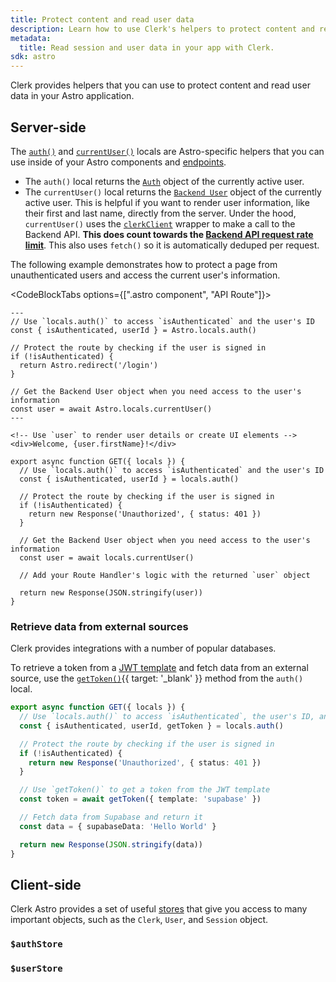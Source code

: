 ```yaml
---
title: Protect content and read user data
description: Learn how to use Clerk's helpers to protect content and read user data in your Astro application.
metadata: 
  title: Read session and user data in your app with Clerk.
sdk: astro
---
```


Clerk provides helpers that you can use to protect content and read user data in your Astro application.

## Server-side

The [`auth()`](/docs/reference/astro/locals) and [`currentUser()`](/docs/reference/astro/locals) locals are Astro-specific helpers that you can use inside of your Astro components and [endpoints](https://docs.astro.build/en/guides/endpoints/#server-endpoints-api-routes).

- The `auth()` local returns the [`Auth`](/docs/reference/backend/types/auth-object) object of the currently active user.
- The `currentUser()` local returns the [`Backend User`](/docs/reference/backend/types/backend-user) object of the currently active user. This is helpful if you want to render user information, like their first and last name, directly from the server. Under the hood, `currentUser()` uses the [`clerkClient`](/docs/js-backend/getting-started/quickstart) wrapper to make a call to the Backend API. **This does count towards the [Backend API request rate limit](/docs/guides/how-clerk-works/system-limits)**. This also uses `fetch()` so it is automatically deduped per request.

The following example demonstrates how to protect a page from unauthenticated users and access the current user's information.

<CodeBlockTabs options={[".astro component", "API Route"]}>
  ```astro {{ filename: 'src/pages/me.astro' }}
  ---
  // Use `locals.auth()` to access `isAuthenticated` and the user's ID
  const { isAuthenticated, userId } = Astro.locals.auth()

  // Protect the route by checking if the user is signed in
  if (!isAuthenticated) {
    return Astro.redirect('/login')
  }

  // Get the Backend User object when you need access to the user's information
  const user = await Astro.locals.currentUser()
  ---

  <!-- Use `user` to render user details or create UI elements -->
  <div>Welcome, {user.firstName}!</div>
  ```

  ```tsx {{ filename: 'src/api/me.ts' }}
  export async function GET({ locals }) {
    // Use `locals.auth()` to access `isAuthenticated` and the user's ID
    const { isAuthenticated, userId } = locals.auth()

    // Protect the route by checking if the user is signed in
    if (!isAuthenticated) {
      return new Response('Unauthorized', { status: 401 })
    }

    // Get the Backend User object when you need access to the user's information
    const user = await locals.currentUser()

    // Add your Route Handler's logic with the returned `user` object

    return new Response(JSON.stringify(user))
  }
  ```
</CodeBlockTabs>

### Retrieve data from external sources

Clerk provides integrations with a number of popular databases.

To retrieve a token from a [JWT template](/docs/guides/sessions/jwt-templates) and fetch data from an external source, use the [`getToken()`](/docs/reference/backend/types/auth-object#get-token){{ target: '_blank' }} method from the `auth()` local.

```ts {{ filename: 'src/pages/api/route.ts' }}
export async function GET({ locals }) {
  // Use `locals.auth()` to access `isAuthenticated`, the user's ID, and the `getToken()` method
  const { isAuthenticated, userId, getToken } = locals.auth()

  // Protect the route by checking if the user is signed in
  if (!isAuthenticated) {
    return new Response('Unauthorized', { status: 401 })
  }

  // Use `getToken()` to get a token from the JWT template
  const token = await getToken({ template: 'supabase' })

  // Fetch data from Supabase and return it
  const data = { supabaseData: 'Hello World' }

  return new Response(JSON.stringify(data))
}
```

## Client-side

Clerk Astro provides a set of useful [stores](/docs/reference/astro/overview#client-side-helpers) that give you access to many important objects, such as the `Clerk`, `User`, and `Session` object.

### `$authStore`

<Include src="_partials/astro/auth-store" />

### `$userStore`

<Include src="_partials/astro/user-store" />

